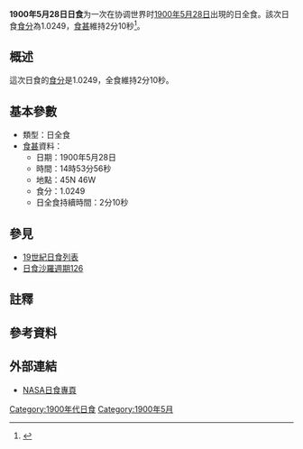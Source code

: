 {{Infobox Solar eclipse
| Year        = 1900
| Month       = 5
| Day         = 28
| Type        = 日全食
| Image       = SE1900May28T.png
| Image size  = 200px
| Image intro = 1900年5月28日日全食路徑圖
  <!--   日食資料   -->
| Gamma       = 0.3943
| Mag         = 1.0249
| Saros       = [[日食沙羅週期126|126]]
| Saros total = 
| Saros seq   = 
  <!--     食甚     -->
| Duration    = 2分10秒
| Location    = 
| Coords      = 
| Width       = 92公里
  <!--   開始時間   -->
| Partial     = 
| Start type  = 
| Centre      = 
| Greatest    = 14:53:56
  <!--     倒數     -->
| hour        = 14
| minute      = 53
| second      = 56
| Duration_s  = 
}}
'''1900年5月28日日食'''为一次在协调世界时[[1900年|1900年]][[5月28日|5月28日]]出現的日全食。該次日食[[食分|食分]]為1.0249，[[食甚|食甚]]維持2分10秒<ref name="nasa_catalog_list">{{cite web |url=http://eclipse.gsfc.nasa.gov/SEcat5/SE1801-1900.html |title=Catalog of Solar Eclipses: 1801 to 1900 |language=en |publisher=[[NASA|NASA]] |accessdate=2009-07-26 |archiveurl=https://web.archive.org/web/20150112204733/http://eclipse.gsfc.nasa.gov/SEcat5/SE1801-1900.html |archivedate=2015-01-12 |deadurl=no }}</ref>。

== 概述 ==
這次日食的[[食分|食分]]是1.0249，全食維持2分10秒。

== 基本參數 ==
{{NoteUTC}}
* 類型：日全食
*[[食甚|食甚]]資料：
** 日期：1900年5月28日
** 時間：14時53分56秒 
** 地點：45N 46W
** 食分：1.0249
** 日全食持續時間：2分10秒

== 參見 ==
{{日食主題}}
* [[19世紀日食列表|19世紀日食列表]]
* [[日食沙羅週期126|日食沙羅週期126]]

== 註釋 ==
{{NoteFoot}}

== 參考資料 ==
{{reflist}}

== 外部連結 ==
* [http://eclipse.gsfc.nasa.gov/solar.html NASA日食專頁]{{Wayback|url=http://eclipse.gsfc.nasa.gov/solar.html |date=20190108200537 }}{{en icon}}

{{Eclipse-stub}}
{{日食}}

[[Category:1900年代日食|Category:1900年代日食]]
[[Category:1900年5月|Category:1900年5月]]